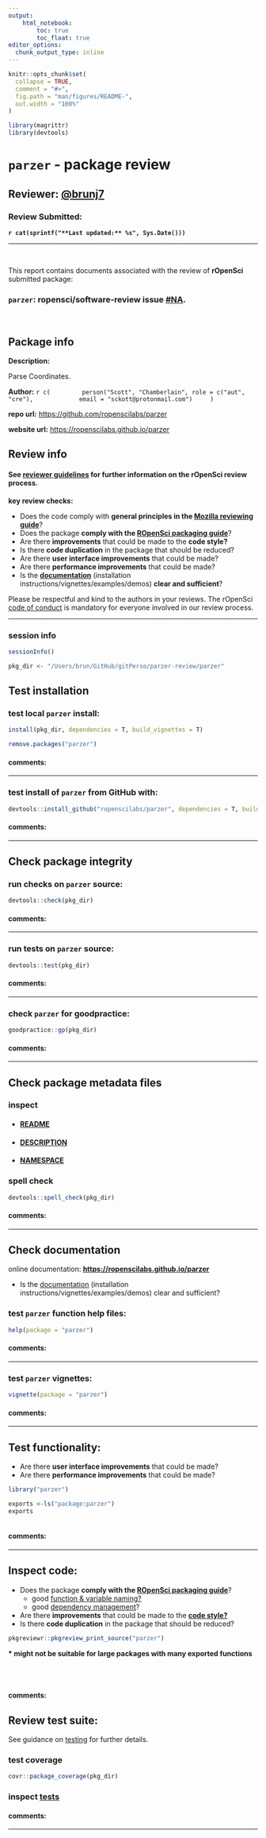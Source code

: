 ```yaml
---
output:
    html_notebook:
        toc: true
        toc_float: true
editor_options:
  chunk_output_type: inline
---
```


<!-- README.md is generated from README.Rmd. Please edit that file -->

```r
knitr::opts_chunk$set(
  collapse = TRUE,
  comment = "#>",
  fig.path = "man/figures/README-",
  out.width = "100%"
)

library(magrittr)
library(devtools)
```

# `parzer` - package review

## **Reviewer:** [\@brunj7](https://github.com/brunj7)

### Review Submitted:
**`r cat(sprintf("**Last updated:** %s", Sys.Date()))`**

***

<br>

This report contains documents associated with the review of **rOpenSci** submitted package:

### **`parzer`: ropensci/software-review**  issue [\#NA](https://github.com/ropensci/onboarding/issues/).

<br>

## Package info

**Description:**

Parse Coordinates.

**Author:** `r c(
		person("Scott", "Chamberlain", role = c("aut", "cre"),
            email = "sckott@protonmail.com")
	)`

**repo url:** <https://github.com/ropenscilabs/parzer>

**website url:** <https://ropenscilabs.github.io/parzer>

## Review info


#### See [reviewer guidelines](https://ropensci.github.io/dev_guide/reviewerguide.html) for further information on the rOpenSci review process.

**key review checks:**

- Does the code comply with **general principles in the [Mozilla reviewing guide](https://mozillascience.github.io/codeReview/review.html)**?
- Does the package **comply with the [ROpenSci packaging guide](https://ropensci.github.io/dev_guide/building.html)**?
- Are there **improvements** that could be made to the **code style?**
- Is there **code duplication** in the package that should be reduced?
- Are there **user interface improvements** that could be made?
- Are there **performance improvements** that could be made?
- Is the [**documentation**](https://ropensci.github.io/dev_guide/building.html#documentation) (installation instructions/vignettes/examples/demos) **clear and sufficient**?

Please be respectful and kind to the authors in your reviews. The rOpenSci [code of conduct](https://ropensci.github.io/dev_guide/policies.html#code-of-conduct) is mandatory for everyone involved in our review process.

***

### session info


```r
sessionInfo()
```


```r
pkg_dir <- "/Users/brun/GitHub/gitPerso/parzer-review/parzer"
```

## Test installation

### test local `parzer` install:

```r
install(pkg_dir, dependencies = T, build_vignettes = T)
```

```r
remove.packages("parzer")
```
#### **comments:**

<!-- record comments on local install here -->

***

### test install of `parzer` from GitHub with:

```r
devtools::install_github("ropenscilabs/parzer", dependencies = T, build_vignettes = T)
```

#### **comments:**

<!-- record comments on github install here -->

***



## Check package integrity

### run checks on `parzer` source:

```r
devtools::check(pkg_dir)
```
#### **comments:**

<!-- record comments on checks here -->

***

### run tests on `parzer` source:

```r
devtools::test(pkg_dir)
```
#### **comments:**

<!-- record comments on tests here -->

***


### check `parzer` for goodpractice:

```r
goodpractice::gp(pkg_dir)
```
#### **comments:**

<!-- record comments on goodpractice here -->

***

## Check package metadata files

### inspect

- #### [README](https://github.com/ropenscilabs/parzer)
- #### [DESCRIPTION](https://github.com/ropenscilabs/parzer/blob/master/DESCRIPTION)
- #### [NAMESPACE](https://github.com/ropenscilabs/parzer/blob/master/NAMESPACE)

### spell check

```r
devtools::spell_check(pkg_dir)
```

#### **comments:**

<!-- record comments on metadata files here -->

***

## Check documentation

online documentation: **<https://ropenscilabs.github.io/parzer>**

* Is the [documentation](https://ropensci.github.io/dev_guide/building.html#documentation) (installation instructions/vignettes/examples/demos) clear and sufficient?

### test `parzer` function help files:

```r
help(package = "parzer")
```

#### **comments:**

<!-- record comments on help files here -->

***

### test `parzer` vignettes:

```r
vignette(package = "parzer")
```

#### **comments:**

<!-- record comments on vignettes here -->

***

## Test functionality:

- Are there **user interface improvements** that could be made?
- Are there **performance improvements** that could be made?

```r
library("parzer")
```

```r
exports <-ls("package:parzer")
exports
```

<!-- experiment with package functions -->

```r


```

#### **comments:**

<!-- record comments on package experimentation here -->

***

## Inspect code:

- Does the package **comply with the [ROpenSci packaging guide](https://ropensci.github.io/dev_guide/building.html)**?
    * good [function & variable naming?](https://ropensci.github.io/dev_guide/building.html#function-and-argument-naming)
    * good [dependency management](https://ropensci.github.io/dev_guide/building.html#package-dependencies)?
- Are there **improvements** that could be made to the [**code style?**](https://ropensci.github.io/dev_guide/building.html#code-style)
- Is there **code duplication** in the package that should be reduced?

```r
pkgreviewr::pkgreview_print_source("parzer")
```
**\* might not be suitable for large packages with many exported functions**


<br>
<br>

#### **comments:**

<!-- record comments on package source code here -->


## Review test suite:

See guidance on [testing](https://ropensci.github.io/dev_guide/building.html#testing) for further details.

### test coverage

```r
covr::package_coverage(pkg_dir)

```

### inspect [tests](https://github.com/ropenscilabs/parzer/blob/master/tests/testthat)


#### **comments:**

<!-- record comments on testing suite here -->


***
